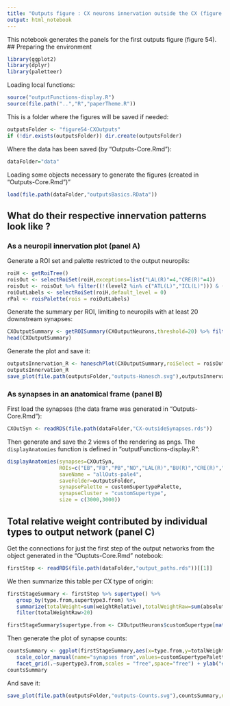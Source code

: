 ```yaml
---
title: "Outputs figure : CX neurons innervation outside the CX (figure 54)"
output: html_notebook
---
```


This notebook generates the panels for the first outputs figure (figure 54).
## Preparing the environment
```r
library(ggplot2)
library(dplyr)
library(paletteer)
```
Loading local functions:
```r
source("outputFunctions-display.R")
source(file.path("..","R","paperTheme.R"))
```

This is a folder where the figures will be saved if needed:
```r
outputsFolder <- "figure54-CXOutputs"
if (!dir.exists(outputsFolder)) dir.create(outputsFolder)
```
Where the data has been saved (by "Outputs-Core.Rmd"):
```r
dataFolder="data"
```

Loading some objects necessary to generate the figures (created in "Outputs-Core.Rmd")"
```r
load(file.path(dataFolder,"outputsBasics.RData"))
```

## What do their respective innervation patterns look like ?
### As a neuropil innervation plot (panel A)
Generate a ROI set and palette restricted to the output neuropils:
```r
roiH <- getRoiTree()
roisOut <- selectRoiSet(roiH,exceptions=list("LAL(R)"=4,"CRE(R)"=4))
roisOut <- roisOut %>% filter((!(level2 %in% c("ATL(L)","ICL(L)"))) & (!level1 %in% "CX")) 
roiOutLabels <- selectRoiSet(roiH,default_level = 0)
rPal <- roisPalette(rois = roiOutLabels)
```

Generate the summary per ROI, limiting to neuropils with at least 20 downstream synapses:
```r
CXOutputSummary <- getROISummary(CXOutputNeurons,threshold=20) %>% filter(downstream>20)
head(CXOutputSummary)
```

Generate the plot and save it:
```r
outputsInnervation_R <- haneschPlot(CXOutputSummary,roiSelect = roisOut,grouping = "supertype3",roiLabel = roiOutLabels,flip=T,theme = theme_paper_grid(),showCount = T)
outputsInnervation_R
save_plot(file.path(outputsFolder,"outputs-Hanesch.svg"),outputsInnervation_R,ncol=1.3,nrow=7,base_width = 8.5,base_height = 11/15)
```

### As synapses in an anatomical frame (panel B)
First load the synapses (the data frame was generated in "Outputs-Core.Rmd"):
```r
CXOutSyn <- readRDS(file.path(dataFolder,"CX-outsideSynapses.rds"))
```

Then generate and save the 2 views of the rendering as pngs. The `displayAnatomies` function is defined in "outputFunctions-display.R":
```r
displayAnatomies(synapses=CXOutSyn,
                 ROIs=c("EB","FB","PB","NO","LAL(R)","BU(R)","CRE(R)","SMP(R)","WED(R)","SLP(R)","SIP(R)","SPS(R)","IPS(R)"),
                 saveName = "allOuts-pale4",
                 saveFolder=outputsFolder,
                 synapsePalette = customSupertypePalette,
                 synapseCluster = "customSupertype",
                 size = c(3000,3000))
```

## Total relative weight contributed by individual types to output network (panel C)

Get the connections for just the first step of the output networks from the object generated in the "Ouptuts-Core.Rmd" notebook:
```r
firstStep <- readRDS(file.path(dataFolder,"output_paths.rds"))[[1]]
```

We then summarize this table per CX type of origin:
```r
firstStageSummary <- firstStep %>% supertype() %>% 
   group_by(type.from,supertype3.from) %>% 
   summarize(totalWeight=sum(weightRelative),totalWeightRaw=sum(absoluteWeight),totalDown=sum(totalPreROIweight*n_from),meanDown=sum(totalPreROIweight)) %>% 
   filter(totalWeightRaw>20)

firstStageSummary$supertype.from <- CXOutputNeurons$customSupertype[match(firstStageSummary$type.from,CXOutputNeurons$type)]
```
Then generate the plot of synapse counts:
```r

countsSummary <- ggplot(firstStageSummary,aes(x=type.from,y=totalWeightRaw,color=supertype.from)) + geom_point() + 
   scale_color_manual(name="synapses from",values=customSupertypePalette) + theme_paper() + 
   facet_grid(.~supertype3.from,scales = "free",space="free") + ylab("# downstream synapses") + xlab("CX type") + theme(strip.text.x=element_blank(),axis.text.x = element_text(angle=90,hjust = 1,vjust=0.5)) + scale_y_log10()
countsSummary
```
And save it:
```r
save_plot(file.path(outputsFolder,"outputs-Counts.svg"),countsSummary,ncol=1.3,nrow=3,base_width = 8.5,base_height = 11/15)
```


